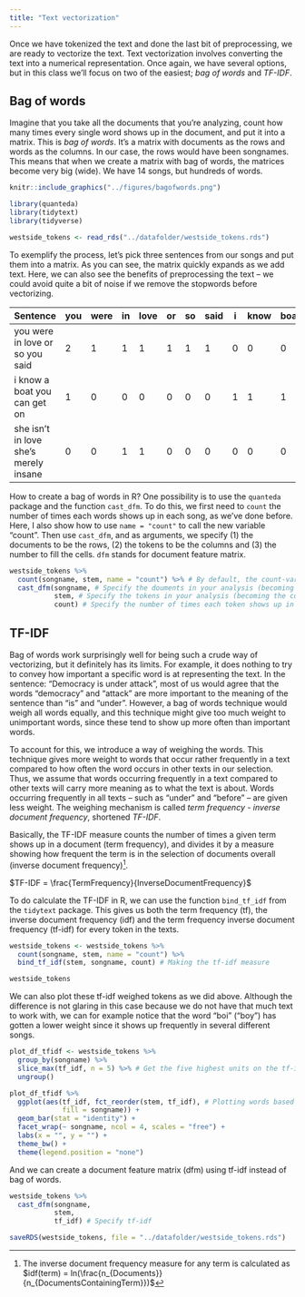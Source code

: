 ```yaml
---
title: "Text vectorization"
---
```


Once we have tokenized the text and done the last bit of preprocessing, we are ready to vectorize the text. Text vectorization involves converting the text into a numerical representation. Once again, we have several options, but in this class we'll focus on two of the easiest; *bag of words* and *TF-IDF*.

## Bag of words

Imagine that you take all the documents that you're analyzing, count how many times every single word shows up in the document, and put it into a matrix. This is *bag of words*.  It's a matrix with documents as the rows and words as the columns. In our case, the rows would have been songnames. This means that when we create a matrix with bag of words, the matrices become very big (wide). We have 14 songs, but hundreds of words.

```r
knitr::include_graphics("../figures/bagofwords.png")
```

```r
library(quanteda)
library(tidytext)
library(tidyverse)
```

```r
westside_tokens <- read_rds("../datafolder/westside_tokens.rds")
```


To exemplify the process, let's pick three sentences from our songs and put them into a matrix. As you can see, the matrix quickly expands as we add text. Here, we can also see the benefits of preprocessing the text -- we could avoid quite a bit of noise if we remove the stopwords before vectorizing. 

| **Sentence**                          | you | were | in | love | or | so | said | i | know | boat | a | can | get | on | she | isn't | merely | insane |
|---------------------------------------|-----|------|----|------|----|----|------|---|------|------|---|-----|-----|----|-----|-------|--------|--------|
| you were in love or so you said       | 2   | 1    | 1  | 1    | 1  | 1  | 1    | 0 | 0    | 0    | 0 | 0   | 0   | 0  | 0   | 0     | 0      | 0      |
| i know a boat you can get on          | 1   | 0    | 0  | 0    | 0  | 0  | 0    | 1 | 1    | 1    | 1 | 1   | 1   | 1  | 0   | 0     | 0      | 0      |
| she isn't in love she's merely insane | 0   | 0    | 1  | 1    | 0  | 0  | 0    | 0 | 0    | 0    | 0 | 0   | 0   | 0  | 1   | 1     | 1      | 1      |


How to create a bag of words in R? One possibility is to use the `quanteda` package and the function `cast_dfm`. To do this, we first need to `count` the number of times each words shows up in each song, as we've done before. Here, I also show how to use `name = "count"` to call the new variable "count". Then use `cast_dfm`, and as arguments, we specify (1) the documents to be the rows, (2) the tokens to be the columns and (3) the number to fill the cells. `dfm` stands for document feature matrix.

```r

westside_tokens %>%
  count(songname, stem, name = "count") %>% # By default, the count-variable is called "n". Use name = "" to change it.
  cast_dfm(songname, # Specify the douments in your analysis (becoming the rows)
           stem, # Specify the tokens in your analysis (becoming the columns)
           count) # Specify the number of times each token shows up in each document (becoming the cells)


```


## TF-IDF

Bag of words work surprisingly well for being such a crude way of vectorizing, but it definitely has its limits. For example, it does nothing to try to convey how important a specific word is at representing the text. In the sentence: "Democracy is under attack", most of us would agree that the words "democracy" and "attack" are more important to the meaning of the sentence than "is" and "under". However, a bag of words technique would weigh all words equally, and this technique might give too much weight to unimportant words, since these tend to show up more often than important words. 

To account for this, we introduce a way of weighing the words. This technique gives more weight to words that occur rather frequently in a text compared to how often the word occurs in other texts in our selection. Thus, we assume that words occurring frequently in a text compared to other texts will carry more meaning as to what the text is about. Words occurring frequently in all texts -- such as "under" and "before" -- are given less weight. The weighing mechanism is called *term frequency - inverse document frequency*, shortened *TF-IDF*.


Basically, the TF-IDF measure counts the number of times a given term shows up in a document (term frequency), and divides it by a measure showing how frequent the term is in the selection of documents overall (inverse document frequency)^[The inverse document frequency measure for any term is calculated as $idf(term) = ln(\frac{n_{Documents}}{n_{DocumentsContainingTerm}})$]. 

$TF-IDF = \frac{TermFrequency}{InverseDocumentFrequency}$

To do calculate the TF-IDF in R, we can use the function `bind_tf_idf` from the `tidytext` package. This gives us both the term frequency (tf), the inverse document frequency (idf) and the term frequency inverse document frequency (tf-idf) for every token in the texts.

```r

westside_tokens <- westside_tokens %>%
  count(songname, stem, name = "count") %>%
  bind_tf_idf(stem, songname, count) # Making the tf-idf measure 

westside_tokens

```

We can also plot these tf-idf weighed tokens as we did above. Although the difference is not glaring in this case because we do not have that much text to work with, we can for example notice that the word "boi" ("boy") has gotten a lower weight since it shows up frequently in several different songs. 

```r

plot_df_tfidf <- westside_tokens %>% 
  group_by(songname) %>% 
  slice_max(tf_idf, n = 5) %>% # Get the five highest units on the tf-idf measure
  ungroup() 

plot_df_tfidf %>%
  ggplot(aes(tf_idf, fct_reorder(stem, tf_idf), # Plotting words based on their tf-idf score
             fill = songname)) +
  geom_bar(stat = "identity") +
  facet_wrap(~ songname, ncol = 4, scales = "free") + 
  labs(x = "", y = "") +
  theme_bw() + 
  theme(legend.position = "none") 

```

And we can create a document feature matrix (dfm) using tf-idf instead of bag of words.

```r

westside_tokens %>%
  cast_dfm(songname,
           stem, 
           tf_idf) # Specify tf-idf

```


```r

saveRDS(westside_tokens, file = "../datafolder/westside_tokens.rds")

```


